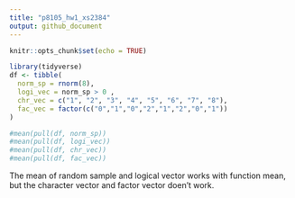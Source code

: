```yaml
---
title: "p8105_hw1_xs2384"
output: github_document
---
```


```r
knitr::opts_chunk$set(echo = TRUE)
```

```r
library(tidyverse)
df <- tibble(
  norm_sp = rnorm(8),
  logi_vec = norm_sp > 0 ,
  chr_vec = c("1", "2", "3", "4", "5", "6", "7", "8"),
  fac_vec = factor(c("0","1","0","2","1","2","0","1"))
)

#mean(pull(df, norm_sp))
#mean(pull(df, logi_vec))
#mean(pull(df, chr_vec))
#mean(pull(df, fac_vec))
```

The mean of random sample and logical vector works with function mean, but the character vector and factor vector doen't work. 
